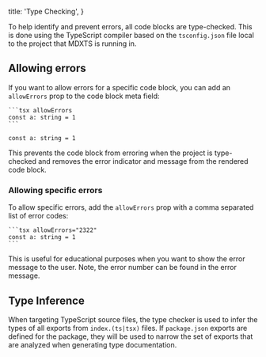   title: 'Type Checking',
}

To help identify and prevent errors, all code blocks are type-checked. This is done using the TypeScript compiler based on the `tsconfig.json` file local to the project that MDXTS is running in.

## Allowing errors

If you want to allow errors for a specific code block, you can add an `allowErrors` prop to the code block meta field:

````mdx
```tsx allowErrors
const a: string = 1
```
````

```tsx allowErrors
const a: string = 1
```

This prevents the code block from erroring when the project is type-checked and removes the error indicator and message from the rendered code block.

### Allowing specific errors

To allow specific errors, add the `allowErrors` prop with a comma separated list of error codes:

````mdx
```tsx allowErrors="2322"
const a: string = 1
```
````

This is useful for educational purposes when you want to show the error message to the user. Note, the error number can be found in the error message.

## Type Inference

When targeting TypeScript source files, the type checker is used to infer the types of all exports from `index.(ts|tsx)` files. If `package.json` exports are defined for the package, they will be used to narrow the set of exports that are analyzed when generating type documentation.

